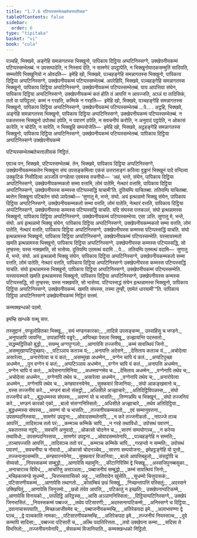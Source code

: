 ```yaml
---
title: "1.7.6 पटिप्पस्सम्भेतब्बतेचत्तालीसक"
tableOfContents: false
sidebar:
  order: 6
type: "tipitaka"
basket: "vi"
book: "cula"
---
```



<DynamicBreadcrumb />

<Division number="73" book="cula">

<Paragraph number="329" book="cula">
पञ्चहि, भिक्खवे, अङ्गेहि समन्नागतस्स भिक्खुनो, पापिकाय दिट्ठिया अप्पटिनिस्सग्गे, उक्खेपनीयकम्मं पटिप्पस्सम्भेतब्बं. न उपसम्पादेति, न निस्सयं देति, न सामणेरं उपट्ठापेति, न भिक्खुनोवादकसम्मुतिं सादियति, सम्मतोपि भिक्खुनियो न ओवदति—  इमेहि खो, भिक्खवे, पञ्चहङ्गेहि समन्नागतस्स भिक्खुनो, पापिकाय दिट्ठिया अप्पटिनिस्सग्गे, उक्खेपनीयकम्मं पटिप्पस्सम्भेतब्बं.
</Paragraph>

<Paragraph number="330" book="cula">
अपरेहिपि, भिक्खवे, पञ्चहङ्गेहि समन्नागतस्स भिक्खुनो, पापिकाय दिट्ठिया अप्पटिनिस्सग्गे, उक्खेपनीयकम्मं पटिप्पस्सम्भेतब्बं. याय आपत्तिया संघेन, पापिकाय दिट्ठिया अप्पटिनिस्सग्गे, उक्खेपनीयकम्मं कतं होति तं आपत्तिं न आपज्जति, अञ्ञं वा तादिसिकं, ततो वा पापिट्ठतरं; कम्मं न गरहति, कम्मिके न गरहति—  इमेहि खो, भिक्खवे, पञ्चहङ्गेहि समन्नागतस्स भिक्खुनो, पापिकाय दिट्ठिया अप्पटिनिस्सग्गे, उक्खेपनीयकम्मं पटिप्पस्सम्भेतब्बं …पे… .
</Paragraph>

<Paragraph number="331" book="cula">
अट्ठहि, भिक्खवे, अङ्गेहि समन्नागतस्स भिक्खुनो, पापिकाय दिट्ठिया अप्पटिनिस्सग्गे, उक्खेपनीयकम्मं पटिप्पस्सम्भेतब्बं. न पकतत्तस्स भिक्खुनो उपोसथं ठपेति, न पवारणं ठपेति, न सवचनीयं करोति, न अनुवादं पट्ठपेति, न ओकासं कारेति, न चोदेति, न सारेति, न भिक्खूहि सम्पयोजेति—  इमेहि खो, भिक्खवे, अट्ठहङ्गेहि समन्नागतस्स भिक्खुनो, पापिकाय दिट्ठिया अप्पटिनिस्सग्गे, उक्खेपनीयकम्मं पटिप्पस्सम्भेतब्बं.

</Paragraph>
</Division>

<Paragraph number="332" book="cula">
पापिकाय दिट्ठिया अप्पटिनिस्सग्गे उक्खेपनीयकम्मे

  
पटिप्पस्सम्भेतब्बतेचत्तालीसकं निट्ठितं.


</Paragraph>

<Division number="74" book="cula">

<Paragraph number="333" book="cula">
एवञ्च पन, भिक्खवे, पटिप्पस्सम्भेतब्बं. तेन, भिक्खवे, पापिकाय दिट्ठिया अप्पटिनिस्सग्गे, उक्खेपनीयकम्मकतेन भिक्खुना संघं उपसङ्कमित्वा एकंसं उत्तरासङ्गं करित्वा वुड्ढानं भिक्खूनं पादे वन्दित्वा उक्कुटिकं निसीदित्वा अञ्जलिं पग्गहेत्वा एवमस्स वचनीयो—  ‘अहं, भन्ते, संघेन, पापिकाय दिट्ठिया अप्पटिनिस्सग्गे, उक्खेपनीयकम्मकतो सम्मा वत्तामि, लोमं पातेमि, नेत्थारं वत्तामि, पापिकाय दिट्ठिया अप्पटिनिस्सग्गे, उक्खेपनीयस्स कम्मस्स पटिप्पस्सद्धिं याचामी’ति. दुतियम्पि याचितब्बा. ततियम्पि याचितब्बा. ब्यत्तेन भिक्खुना पटिबलेन संघो ञापेतब्बो—
</Paragraph>

<Paragraph number="334" book="cula">
‘सुणातु मे, भन्ते, संघो. अयं इत्थन्नामो भिक्खु संघेन, पापिकाय दिट्ठिया अप्पटिनिस्सग्गे, उक्खेपनीयकम्मकतो सम्मा वत्तति, लोमं पातेति, नेत्थारं वत्तति, पापिकाय दिट्ठिया अप्पटिनिस्सग्गे, उक्खेपनीयस्स कम्मस्स पटिप्पस्सद्धिं याचति. यदि संघस्स पत्तकल्लं, संघो इत्थन्नामस्स भिक्खुनो, पापिकाय दिट्ठिया अप्पटिनिस्सग्गे, उक्खेपनीयकम्मं पटिप्पस्सम्भेय्य. एसा ञत्ति.
</Paragraph>

<Paragraph number="335" book="cula">
सुणातु मे, भन्ते, संघो. अयं इत्थन्नामो भिक्खु संघेन, पापिकाय दिट्ठिया अप्पटिनिस्सग्गे, उक्खेपनीयकम्मकतो सम्मा वत्तति, लोमं पातेति, नेत्थारं वत्तति, पापिकाय दिट्ठिया अप्पटिनिस्सग्गे, उक्खेपनीयस्स कम्मस्स पटिप्पस्सद्धिं याचति. संघो इत्थन्नामस्स भिक्खुनो, पापिकाय दिट्ठिया अप्पटिनिस्सग्गे, उक्खेपनीयकम्मं पटिप्पस्सम्भेति. यस्सायस्मतो खमति इत्थन्नामस्स भिक्खुनो, पापिकाय दिट्ठिया अप्पटिनिस्सग्गे, उक्खेपनीयस्स कम्मस्स पटिप्पस्सद्धि, सो तुण्हस्स; यस्स नक्खमति, सो भासेय्य.
</Paragraph>

<Paragraph number="336" book="cula">
दुतियम्पि एतमत्थं वदामि …पे…  ततियम्पि एतमत्थं वदामि—  सुणातु मे, भन्ते, संघो. अयं इत्थन्नामो भिक्खु संघेन, पापिकाय दिट्ठिया अप्पटिनिस्सग्गे, उक्खेपनीयकम्मकतो सम्मा वत्तति, लोमं पातेति, नेत्थारं वत्तति, पापिकाय दिट्ठिया अप्पटिनिस्सग्गे उक्खेपनीयस्स कम्मस्स पटिप्पस्सद्धिं याचति. संघो इत्थन्नामस्स भिक्खुनो, पापिकाय दिट्ठिया अप्पटिनिस्सग्गे, उक्खेपनीयकम्मं पटिप्पस्सम्भेति. यस्सायस्मतो खमति इत्थन्नामस्स भिक्खुनो, पापिकाय दिट्ठिया अप्पटिनिस्सग्गे, उक्खेपनीयस्स कम्मस्स पटिप्पस्सद्धि, सो तुण्हस्स; यस्स नक्खमति, सो भासेय्य.
</Paragraph>

<Paragraph number="337" book="cula">
पटिप्पस्सद्धं संघेन इत्थन्नामस्स भिक्खुनो, पापिकाय दिट्ठिया अप्पटिनिस्सग्गे, उक्खेपनीयकम्मं. खमति संघस्स, तस्मा तुण्ही, एवमेतं धारयामी’”ति.

</Paragraph>
</Division>

<Paragraph number="338" book="cula">
पापिकाय दिट्ठिया अप्पटिनिस्सग्गे उक्खेपनीयकम्मं निट्ठितं सत्तमं.

  
कम्मक्खन्धको पठमो.

  
इमम्हि खन्धके वत्थू सत्त.



</Paragraph>

<Paragraph number="339" type="center" book="cula">
तस्सुद्दानं


</Paragraph>

<Paragraph number="340" type="verses" book="cula">
_पण्डुलोहितका भिक्खू,_  
_सयं भण्डनकारका;_  
_तादिसे उपसङ्कम्म,_  
उस्सहिंसु च भण्डने._  

</Paragraph>

<Paragraph number="341" book="cula">
_अनुप्पन्नापि जायन्ति,_  
उप्पन्नानिपि वड्ढरे;_  
_अप्पिच्छा पेसला भिक्खू,_  
उज्झायन्ति पदस्सतो._  

</Paragraph>

<Paragraph number="342" type="verses" book="cula">
_सद्धम्मट्ठितिको बुद्धो,_  
_सयम्भू अग्गपुग्गलो;_  
_आणापेसि तज्जनीय,_  
_कम्मं सावत्थियं जिनो._  

</Paragraph>

<Paragraph number="343" type="verses" book="cula">
_असम्मुखाप्पटिपुच्छाप्-_  
_पटिञ्ञाय कतञ्च यं;_  
_अनापत्ति अदेसने,_  
_देसिताय कतञ्च यं._  

</Paragraph>

<Paragraph number="344" type="verses" book="cula">
_अचोदेत्वा असारेत्वा,_  
_अनारोपेत्वा च यं कतं;_  
_असम्मुखा अधम्मेन,_  
_वग्गेन चापि यं कतं._  

</Paragraph>

<Paragraph number="345" type="verses" book="cula">
_अप्पटिपुच्छा अधम्मेन,_  
_पुन वग्गेन यं कतं;_  
_अप्पटिञ्ञाय अधम्मेन,_  
_वग्गेन चापि यं कतं._  

</Paragraph>

<Paragraph number="346" type="verses" book="cula">
_अनापत्ति अधम्मेन,_  
_वग्गेन चापि यं कतं;_  
_अदेसनागामिनिया,_  
_अधम्मवग्गमेव च._  

</Paragraph>

<Paragraph number="347" type="verses" book="cula">
_देसिताय अधम्मेन,_  
_वग्गेनापि तथेव च;_  
_अचोदेत्वा अधम्मेन,_  
_वग्गेनापि तथेव च._  

</Paragraph>

<Paragraph number="348" type="verses" book="cula">
_असारेत्वा अधम्मेन,_  
_वग्गेनापि तथेव च;_  
_अनारोपेत्वा अधम्मेन,_  
_वग्गेनापि तथेव च._  

</Paragraph>

<Paragraph number="349" type="verses" book="cula">
_कण्हवारनयेनेव,_  
_सुक्कवारं विजानिया;_  
_संघो आकङ्खमानो च,_  
_यस्स तज्जनीयं करे._  

</Paragraph>

<Paragraph number="350" type="verses" book="cula">
_भण्डनं बालो संसट्ठो,_  
_अधिसीले अज्झाचारे;_  
_अतिदिट्ठिविपन्नस्स,_  
_संघो तज्जनीयं करे._  

</Paragraph>

<Paragraph number="351" type="verses" book="cula">
_बुद्धधम्मस्स संघस्स,_  
_अवण्णं यो च भासति;_  
_तिण्णन्नम्पि च भिक्खूनं,_  
_संघो तज्जनियं करे._  

</Paragraph>

<Paragraph number="352" type="verses" book="cula">
_भण्डनं कारको एको,_  
_बालो संसग्गनिस्सितो;_  
_अधिसीले अज्झाचारे,_  
_तथेव अतिदिट्ठिया._  

</Paragraph>

<Paragraph number="353" type="verses" book="cula">
_बुद्धधम्मस्स संघस्स,_  
_अवण्णं यो च भासति;_  
_तज्जनीयकम्मकतो,_  
_एवं सम्मानुवत्तना._  

</Paragraph>

<Paragraph number="354" type="verses" book="cula">
उपसम्पदनिस्सया,_  
_सामणेरं उपट्ठना;_  
_ओवादसम्मतेनापि,_  
_न करे तज्जनीकतो._  

</Paragraph>

<Paragraph number="355" type="verses" book="cula">
_नापज्जे तञ्च आपत्तिं,_  
_तादिसञ्च ततो परं;_  
_कम्मञ्च कम्मिके चापि,_  
_न गरहे तथाविधो._  

</Paragraph>

<Paragraph number="356" type="verses" book="cula">
उपोसथं पवारणं,_  
_पकतत्तस्स नट्ठपे;_  
_सवचनिं अनुवादो,_  
_ओकासो चोदनेन च._  

</Paragraph>

<Paragraph number="357" type="verses" book="cula">
_सारणं सम्पयोगञ्च,_  
_न करेय्य तथाविधो;_  
उपसम्पदनिस्सया,_  
_सामणेरं उपट्ठना._  

</Paragraph>

<Paragraph number="358" type="verses" book="cula">
_ओवादसम्मतेनापि,_  
_पञ्चहङ्गेहि न सम्मति;_  
_तञ्चापज्जति आपत्तिं,_  
_तादिसञ्च ततो परं._  

</Paragraph>

<Paragraph number="359" type="verses" book="cula">
_कम्मञ्च कम्मिके चापि,_  
_गरहन्तो न सम्मति;_  
उपोसथं पवारणं,_  
_सवचनीया च नोवादो._  

</Paragraph>

<Paragraph number="360" type="verses" book="cula">
_ओकासो चोदनञ्चेव,_  
_सारणा सम्पयोजना;_  
इमेहट्ठङ्गेहि यो युत्तो,_  
_तज्जनानुपसम्मति._  

</Paragraph>

<Paragraph number="361" type="verses" book="cula">
_कण्हवारनयेनेव,_  
_सुक्कवारं विजानिया;_  
_बालो आपत्तिबहुलो,_  
_संसट्ठोपि च सेय्यसो._  

</Paragraph>

<Paragraph number="362" type="verses" book="cula">
_नियस्सकम्मं सम्बुद्धो,_  
_आणापेसि महामुनि;_  
_कीटागिरिस्मिं द्वे भिक्खू,_  
_अस्सजिपुनब्बसुका._  

</Paragraph>

<Paragraph number="363" type="verses" book="cula">
_अनाचारञ्च विविधं,_  
_आचरिंसु असञ्ञता;_  
_पब्बाजनीयं सम्बुद्धो,_  
_कम्मं सावत्थियं जिनो;_  
_मच्छिकासण्डे सुधम्मो,_  
_चित्तस्सावासिको अहु._  

</Paragraph>

<Paragraph number="364" type="verses" book="cula">
_जातिवादेन खुंसेति,_  
_सुधम्मो चित्तुपासकं;_  
_पटिसारणीयकम्मं,_  
_आणापेसि तथागतो._  

</Paragraph>

<Paragraph number="365" type="verses" book="cula">
_कोसम्बियं छन्नं भिक्खुं,_  
_निच्छन्तापत्तिं पस्सितुं;_  
_अदस्सने उक्खिपितुं,_  
_आणापेसि जिनुत्तमो._  

</Paragraph>

<Paragraph number="366" type="verses" book="cula">
_छन्नो तंयेव आपत्तिं,_  
_पटिकातुं न इच्छति;_  
उक्खेपनाप्पटिकम्मे,_  
_आणापेसि विनायको._  

</Paragraph>

<Paragraph number="367" type="verses" book="cula">
_पापदिट्ठि अरिट्ठस्स,_  
_आसि अञ्ञाणनिस्सिता;_  
_दिट्ठियाप्पटिनिस्सग्गे,_  
उक्खेपं जिनभासितं._  

</Paragraph>

<Paragraph number="368" type="verses" book="cula">
_नियस्सकम्मं पब्बज्जं,_  
_तथेव पटिसारणी;_  
_अदस्सनाप्पटिकम्मे,_  
_अनिस्सग्गे च दिट्ठिया._  

</Paragraph>

<Paragraph number="369" type="verses" book="cula">
_दवानाचारूपघाति,_  
_मिच्छाआजीवमेव च;_  
_पब्बाजनीयकम्मम्हि,_  
_अतिरेकपदा इमे._  

</Paragraph>

<Paragraph number="370" type="verses" book="cula">
_अलाभावण्णा द्वे पञ्च,_  
_द्वे पञ्चकाति नामका;_  
_पटिसारणीयकम्मम्हि,_  
_अतिरेकपदा इमे._  

</Paragraph>

<Paragraph number="371" type="verses" book="cula">
_तज्जनीयं नियस्सञ्च,_  
_दुवे कम्मापि सादिसा;_  
_पब्बज्जा पटिसारी च,_  
_अत्थि पदातिरित्तता._  

</Paragraph>

<Paragraph number="372" type="verses" book="cula">
_तयो उक्खेपना कम्मा,_  
_सदिसा ते विभत्तितो;_  
_तज्जनीयनयेनापि,_  
_सेसकम्मं विजानियाति._  


</Paragraph>

<Paragraph number="373" type="center" book="cula">
कम्मक्खन्धको निट्ठितो.
</Paragraph>